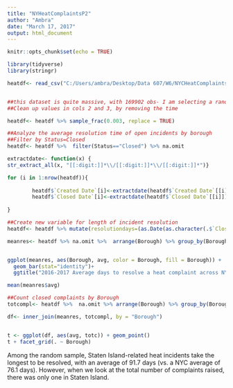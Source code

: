 ---
title: "NYHeatComplaintsP2"
author: "Ambra"
date: "March 17, 2017"
output: html_document
---

```{r setup, include=FALSE}
knitr::opts_chunk$set(echo = TRUE)
```



```{r NYC Heat Complaints}

library(tidyverse)
library(stringr)

heatdf<- read_csv("C:/Users/ambra/Desktop/Data 607/W6/NYCHeatComplaints.csv", na=" ", col_names = TRUE)


##this dataset is quite massive, with 169902 obs- I am selecting a random sample
##Clean up values in cols 2 and 3, by removing the time

heatdf<- heatdf %>% sample_frac(0.003, replace = TRUE)

##Analyze the average resolution time of open incidents by borough
##Filter by Status=Closed
heatdf<- heatdf %>%  filter(Status=="Closed") %>% na.omit 

extractdate<- function(x) {
str_extract_all(x, "[[:digit:]]*\\/[[:digit:]]*\\/[[:digit:]]*")}

for (i in 1:nrow(heatdf)){
  
        heatdf$`Created Date`[i]<-extractdate(heatdf$`Created Date`[[i]])
        heatdf$`Closed Date`[i]<-extractdate(heatdf$`Closed Date`[[i]])
  
}

##Create new variable for length of incident resolution
heatdf<- heatdf %>% mutate(resolutiondays=(as.Date(as.character(.$`Closed Date`),format="%Y/%m/%d")) - (as.Date(as.character(.$`Created Date`),  format="%Y/%m/%d")))

meanres<- heatdf %>% na.omit %>%  arrange(Borough) %>% group_by(Borough) %>% summarise(avg = round(mean(resolutiondays), digits=2)) 


ggplot(meanres, aes(Borough, avg, color = Borough, fill = Borough)) + 
  geom_bar(stat="identity")+
  ggtitle("2016-2017 Average days to resolve a heat complaint across NYC boroughs")

mean(meanres$avg)

##Count closed complaints by Borough
totcompl<- heatdf %>%  na.omit %>% arrange(Borough) %>% group_by(Borough) %>% summarise(totc=n()) 

df<- inner_join(meanres, totcompl, by = "Borough")


t <- ggplot(df, aes(avg, totc)) + geom_point()
t + facet_grid(. ~ Borough)


```

Among the random sample, Staten Island-related heat incidents take the longest to be resolved, with an average of 91.7 days (vs. a NYC average of 76.1 days). However, when we look at the total number of complaints raised, there was only one in Staten Island.


